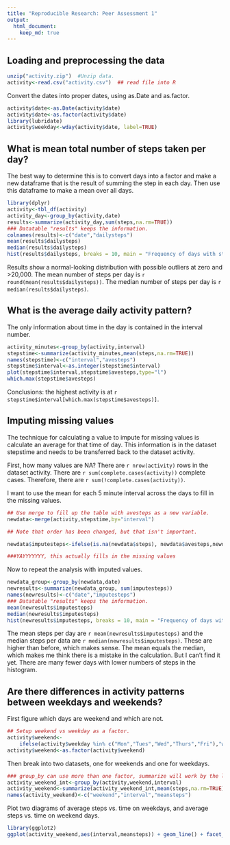 ```yaml
---
title: "Reproducible Research: Peer Assessment 1"
output: 
  html_document:
    keep_md: true
---
```



## Loading and preprocessing the data

```r
unzip("activity.zip")  #Unzip data.
activity<-read.csv("activity.csv")  ## read file into R
```

Convert the dates into proper dates, using as.Date and as.factor.

```r
activity$date<-as.Date(activity$date)
activity$date<-as.factor(activity$date)
library(lubridate)
activity$weekday<-wday(activity$date, label=TRUE)
```
## What is mean total number of steps taken per day?

The best way to determine this is to convert days into a factor and make a new dataframe that is the result of summing the step in each day. Then use this dataframe to make a mean over all days.

```r
library(dplyr)
activity<-tbl_df(activity)
activity_day<-group_by(activity,date)
results<-summarize(activity_day,sum(steps,na.rm=TRUE))
### Datatable "results" keeps the information.
colnames(results)<-c("date","dailysteps")
mean(results$dailysteps)
median(results$dailysteps)
hist(results$dailysteps, breaks = 10, main = "Frequency of days with steps in range")
```

Results show a normal-looking distribution with possible outliers at zero and >20,000. The mean number of steps per day is `r round(mean(results$dailysteps))`. The median number of steps per day is `r median(results$dailysteps)`.

## What is the average daily activity pattern?

The only information about time in the day is contained in the interval number. 

```r
activity_minutes<-group_by(activity,interval)
stepstime<-summarize(activity_minutes,mean(steps,na.rm=TRUE))
names(stepstime)<-c("interval","avesteps")
stepstime$interval<-as.integer(stepstime$interval)
plot(stepstime$interval,stepstime$avesteps,type="l")
which.max(stepstime$avesteps)
```
Conclusions: the highest activity is at `r stepstime$interval[which.max(stepstime$avesteps)]`.


## Imputing missing values

The technique for calculating a value to impute for missing values is calculate an average for that time of day. This information is in the dataset stepstime and needs to be transferred back to the dataset activity. 

First, how many values are NA?
There are `r nrow(activity)` rows in the dataset activity. There are `r sum(complete.cases(activity))` complete cases. Therefore, there are `r sum(!complete.cases(activity))`.  

I want to use the mean for each 5 minute interval across the days to fill in the missing values.

```r
## Use merge to fill up the table with avesteps as a new variable.
newdata<-merge(activity,stepstime,by="interval")

## Note that order has been changed, but that isn't important.

newdata$imputesteps<-ifelse(is.na(newdata$steps), newdata$avesteps,newdata$steps)

###YAYYYYYYY, this actually fills in the missing values
```


Now to repeat the analysis with imputed values.

```r
newdata_group<-group_by(newdata,date)
newresults<-summarize(newdata_group, sum(imputesteps))
names(newresults)<-c("date","imputesteps")
### Datatable "results" keeps the information.
mean(newresults$imputesteps)
median(newresults$imputesteps)
hist(newresults$imputesteps, breaks = 10, main = "Frequency of days with steps in range using imputed data",xlab="Steps with imputed steps")
```


The mean steps per day are `r mean(newresults$imputesteps)` and the median steps per data are `r median(newresults$imputesteps)`.  These are higher than before, which makes sense. The mean equals the median, which makes me think there is a mistake in the calculation. But I can't find it yet. There are many fewer days with lower numbers of steps in the histogram. 

## Are there differences in activity patterns between weekdays and weekends?

First figure which days are weekend and which are not. 

```r
## Setup weekend vs weekday as a factor.
activity$weekend<-
    ifelse(activity$weekday %in% c("Mon","Tues","Wed","Thurs","Fri"),"weekday","weekend")
activity$weekend<-as.factor(activity$weekend)
```

Then break into two datasets, one for weekends and one for weekdays.

```r
### group_by can use more than one factor, summarize will work by the latest factor grouped
activity_weekend_int<-group_by(activity,weekend,interval)
activity_weekend<-summarize(activity_weekend_int,mean(steps,na.rm=TRUE))
names(activity_weekend)<-c("weekend","interval","meansteps")
```

Plot two diagrams of average steps vs. time on weekdays, and average steps vs. time on weekend days.

```r
library(ggplot2)
ggplot(activity_weekend,aes(interval,meansteps)) + geom_line() + facet_grid(.~weekend)
```
